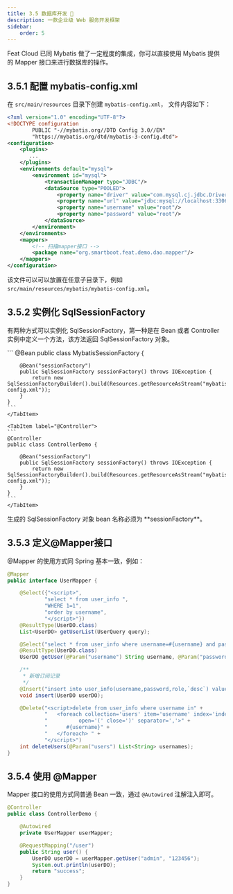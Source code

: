 ```yaml
---
title: 3.5 数据库开发 🔐
description: 一款企业级 Web 服务开发框架
sidebar:
    order: 5
---
```


<CheckAuthorize/>


Feat Cloud 已同 Mybatis 做了一定程度的集成，你可以直接使用 Mybatis 提供的 Mapper 接口来进行数据库的操作。

## 3.5.1 配置 mybatis-config.xml
在 `src/main/resources` 目录下创建 `mybatis-config.xml`， 文件内容如下：
```xml
<?xml version="1.0" encoding="UTF-8"?>
<!DOCTYPE configuration
        PUBLIC "-//mybatis.org//DTD Config 3.0//EN"
        "https://mybatis.org/dtd/mybatis-3-config.dtd">
<configuration>
    <plugins>
       ...
    </plugins>
    <environments default="mysql">
        <environment id="mysql">
            <transactionManager type="JDBC"/>
            <dataSource type="POOLED">
                <property name="driver" value="com.mysql.cj.jdbc.Driver"/>
                <property name="url" value="jdbc:mysql://localhost:3306/test?characterEncoding=utf-8"/>
                <property name="username" value="root"/>
                <property name="password" value="root"/>
            </dataSource>
        </environment>
    </environments>
    <mappers>
        <!-- 扫描mapper接口 -->
        <package name="org.smartboot.feat.demo.dao.mapper"/>
    </mappers>
</configuration>
```
该文件可以可以放置在任意子目录下，例如 `src/main/resources/mybatis/mybatis-config.xml`。

## 3.5.2 实例化 SqlSessionFactory
有两种方式可以实例化 SqlSessionFactory，第一种是在 Bean 或者 Controller 实例中定义一个方法，该方法返回 SqlSessionFactory 对象。

<Tabs>
    <TabItem label="@Bean">
    ```
    @Bean
    public class MybatisSessionFactory {

        @Bean("sessionFactory")
        public SqlSessionFactory sessionFactory() throws IOException {
            return new SqlSessionFactoryBuilder().build(Resources.getResourceAsStream("mybatis/mybatis-config.xml"));
        }
    }
    ```
    </TabItem>

    <TabItem label="@Controller">
    ```
    @Controller
    public class ControllerDemo {

        @Bean("sessionFactory")
        public SqlSessionFactory sessionFactory() throws IOException {
            return new SqlSessionFactoryBuilder().build(Resources.getResourceAsStream("mybatis/mybatis-config.xml"));
        }
    }
    ```
    </TabItem>
</Tabs>

<Aside>
   生成的 SqlSessionFactory 对象 bean 名称必须为 **sessionFactory**。
</Aside>

## 3.5.3 定义@Mapper接口
@Mapper 的使用方式同 Spring 基本一致，例如：
```java title="UserMapper.java"
@Mapper
public interface UserMapper {

    @Select({"<script>",
            "select * from user_info ",
            "WHERE 1=1",
            "order by username",
            "</script>"})
    @ResultType(UserDO.class)
    List<UserDO> getUserList(UserQuery query);

    @Select("select * from user_info where username=#{username} and password=#{password}")
    @ResultType(UserDO.class)
    UserDO getUser(@Param("username") String username, @Param("password") String password);

    /**
     * 新增订阅记录
     */
    @Insert("insert into user_info(username,password,role,`desc`) values(#{username},#{password},#{role},#{desc})")
    void insert(UserDO userDO);

    @Delete("<script>delete from user_info where username in" +
            "   <foreach collection='users' item='username' index='index'" +
            "          open='(' close=')' separator=','>" +
            "      #{username}" +
            "   </foreach> " +
            "</script>")
    int deleteUsers(@Param("users") List<String> usernames);
}
```

## 3.5.4 使用 @Mapper
Mapper 接口的使用方式同普通 Bean 一致，通过 `@Autowired` 注解注入即可。
```java title="ControllerDemo.java"
@Controller
public class ControllerDemo {

    @Autowired
    private UserMapper userMapper;

    @RequestMapping("/user")
    public String user() {
        UserDO userDO = userMapper.getUser("admin", "123456");
        System.out.println(userDO);
        return "success";
    }
}
```